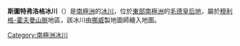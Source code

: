 {{coord|71|56|S|4|45|E|display=title}}

'''斯圖特弗洛格冰川'''（{{lang-no|Stuttflogbreen}}）是[[南極洲|南極洲]]的[[冰川|冰川]]，位於[[東部南極洲|東部南極洲]]的[[毛德皇后地|毛德皇后地]]，屬於[[穆利格-霍夫曼山脈|穆利格-霍夫曼山脈]]地區，該冰川由[[挪威|挪威]]製地圖師繪入地圖。

{{Antarctica-geo-stub}}
[[Category:南極洲冰川|Category:南極洲冰川]]